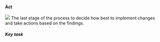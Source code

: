 #### Act
![](static/img/6_Act.png)
The last stage of the process to decide how best to implement changes and take actions based on the findings.

##### Key task

